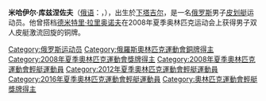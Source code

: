 {{MedalTop}}
{{MedalSport|男子急流迴旋}}
{{MedalBronze|[[2008年夏季奧林匹克運動會|2008年北京]]|[[2008年夏季奧林匹克運動會皮划艇比賽|C-2]]}}
{{MedalBottom}}
'''米哈伊尔·库兹涅佐夫'''（[[俄语|俄语]]：'''{{lang|ru|Михаил Николаевич Кузнецов}}'''，{{bd|1985年|5月14日|||}}），出生於[[下塔吉尔|下塔吉尔]]，是一名[[俄罗斯|俄罗斯]]男子[[皮划艇|皮划艇]]运动员。他曾搭档[[德米特里·拉里奥诺夫|德米特里·拉里奥诺夫]]在2008年夏季奥林匹克运动会上获得男子双人皮艇激流回旋的铜牌。

{{Russia-bio-stub}}

{{DEFAULTSORT:Kunzetsov, Mikhail}}

[[Category:俄罗斯运动员|Category:俄罗斯运动员]]
[[Category:俄羅斯奧林匹克運動會銅牌得主|Category:俄羅斯奧林匹克運動會銅牌得主]]
[[Category:2008年夏季奧林匹克運動會獎牌得主|Category:2008年夏季奧林匹克運動會獎牌得主]]
[[Category:2008年夏季奧林匹克運動會輕艇運動員|Category:2008年夏季奧林匹克運動會輕艇運動員]]
[[Category:2012年夏季奧林匹克運動會輕艇運動員|Category:2012年夏季奧林匹克運動會輕艇運動員]]
[[Category:2016年夏季奧林匹克運動會輕艇運動員|Category:2016年夏季奧林匹克運動會輕艇運動員]]
[[Category:奧林匹克運動會輕艇獎牌得主|Category:奧林匹克運動會輕艇獎牌得主]]